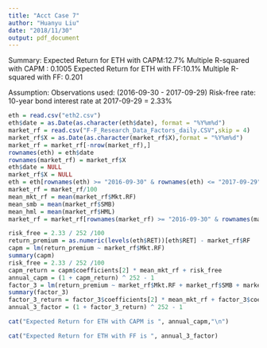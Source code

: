 ```yaml
---
title: "Acct Case 7"
author: "Huanyu Liu"
date: "2018/11/30"
output: pdf_document
---
```

Summary:\newline
Expected Return for ETH with CAPM:12.7% \newline
Multiple R-squared with CAPM : 0.1005\newline
Expected Return for ETH with FF:10.1% \newline
Multiple R-squared with FF: 0.201\newline

Assumption:\newline
Observations used:  (2016-09-30 - 2017-09-29)\newline
Risk-free rate: 10-year bond interest rate at 2017-09-29 = 2.33%


```r
eth = read.csv("eth2.csv")
eth$date = as.Date(as.character(eth$date), format = "%Y%m%d")
market_rf = read.csv("F-F_Research_Data_Factors_daily.CSV",skip = 4)
market_rf$X = as.Date(as.character(market_rf$X),format = "%Y%m%d")
market_rf = market_rf[-nrow(market_rf),]
rownames(eth) = eth$date
rownames(market_rf) = market_rf$X
eth$date = NULL
market_rf$X = NULL
eth = eth[rownames(eth) >= "2016-09-30" & rownames(eth) <= "2017-09-29",]
market_rf = market_rf/100
mean_mkt_rf = mean(market_rf$Mkt.RF)
mean_smb = mean(market_rf$SMB)
mean_hml = mean(market_rf$HML)
market_rf = market_rf[rownames(market_rf) >= "2016-09-30" & rownames(market_rf) <= "2017-09-29",]

risk_free = 2.33 / 252 /100
return_premium = as.numeric(levels(eth$RET))[eth$RET] - market_rf$RF
capm = lm(return_premium ~ market_rf$Mkt.RF)
summary(capm)
risk_free = 2.33 / 252 /100
capm_return = capm$coefficients[2] * mean_mkt_rf + risk_free
annual_capm = (1 + capm_return) ^ 252 - 1
factor_3 = lm(return_premium ~ market_rf$Mkt.RF + market_rf$SMB + market_rf$HML)
summary(factor_3)
factor_3_return = factor_3$coefficients[2] * mean_mkt_rf + factor_3$coefficients[3] * mean_smb + factor_3$coefficients[4] * mean_hml + risk_free
annual_3_factor = (1 + factor_3_return) ^ 252 - 1

cat("Expected Return for ETH with CAPM is ", annual_capm,"\n")

cat("Expected Return for ETH with FF is ", annual_3_factor)
```



